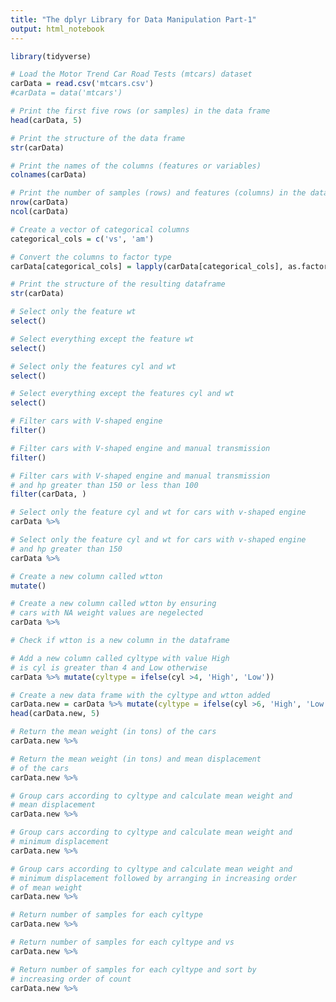 ---
title: "The dplyr Library for Data Manipulation Part-1"
output: html_notebook
---

```{r}
library(tidyverse)
```

```{r}
# Load the Motor Trend Car Road Tests (mtcars) dataset
carData = read.csv('mtcars.csv')
#carData = data('mtcars')

# Print the first five rows (or samples) in the data frame
head(carData, 5)

# Print the structure of the data frame 
str(carData)

# Print the names of the columns (features or variables)
colnames(carData)

# Print the number of samples (rows) and features (columns) in the data frame
nrow(carData)
ncol(carData)
```

```{r}
# Create a vector of categorical columns
categorical_cols = c('vs', 'am')

# Convert the columns to factor type
carData[categorical_cols] = lapply(carData[categorical_cols], as.factor)

# Print the structure of the resulting dataframe
str(carData)
```

```{r}
# Select only the feature wt
select()
```

```{r}
# Select everything except the feature wt
select()
```

```{r}
# Select only the features cyl and wt
select()
```

```{r}
# Select everything except the features cyl and wt
select()
```

```{r}
# Filter cars with V-shaped engine 
filter()
```

```{r}
# Filter cars with V-shaped engine and manual transmission
filter()
```

```{r}
# Filter cars with V-shaped engine and manual transmission
# and hp greater than 150 or less than 100
filter(carData, )
```

```{r}
# Select only the feature cyl and wt for cars with v-shaped engine
carData %>%  
```

```{r}
# Select only the feature cyl and wt for cars with v-shaped engine
# and hp greater than 150
carData %>%  
```

```{r}
# Create a new column called wtton
mutate()
```

```{r}
# Create a new column called wtton by ensuring
# cars with NA weight values are negelected
carData %>% 
```

```{r}
# Check if wtton is a new column in the dataframe

```

```{r}
# Add a new column called cyltype with value High
# is cyl is greater than 4 and Low otherwise
carData %>% mutate(cyltype = ifelse(cyl >4, 'High', 'Low'))
```

```{r}
# Create a new data frame with the cyltype and wtton added
carData.new = carData %>% mutate(cyltype = ifelse(cyl >6, 'High', 'Low'), wtton = 0.45*wt)
head(carData.new, 5)
```

```{r}
# Return the mean weight (in tons) of the cars
carData.new %>% 
```
```{r}
# Return the mean weight (in tons) and mean displacement
# of the cars
carData.new %>% 
```

```{r}
# Group cars according to cyltype and calculate mean weight and
# mean displacement
carData.new %>% 
```

```{r}
# Group cars according to cyltype and calculate mean weight and
# minimum displacement
carData.new %>%
```

```{r}
# Group cars according to cyltype and calculate mean weight and
# minimum displacement followed by arranging in increasing order
# of mean weight
carData.new %>% 
```

```{r}
# Return number of samples for each cyltype
carData.new %>% 
```

```{r}
# Return number of samples for each cyltype and vs
carData.new %>% 
```

```{r}
# Return number of samples for each cyltype and sort by
# increasing order of count
carData.new %>% 
```